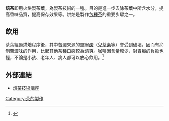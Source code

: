 '''焙茶'''即用火烘製茶葉，為製茶技術的一種。目的是進一步去除茶葉中所含水分，提高香味品質，提高保存效果等。烘焙是製作[[包種茶|包種茶]]的重要步驟之一。

== 飲用 ==
茶葉經過烘焙程序後，其中苦澀來源的[[單寧酸|單寧酸]]（[[兒茶素|兒茶素]]等）會受到破壞，因而有抑制苦澀味的作用，比起其他茶種口感較為清爽。[[咖啡因|咖啡因]]含量較少，對胃臟的負擔也輕，不論是小孩、老年人、病人都可以放心飲用。<ref name=Caffeine>{{cite web | accessdate=2018-09-09 | title=Hojicha and caffeine | url=https://hojicha.co/pages/caffeine-in-hojicha-roasted-green-tea | archive-date=2020-10-06 | archive-url=https://web.archive.org/web/20201006021238/https://hojicha.co/pages/caffeine-in-hojicha-roasted-green-tea | dead-url=no }}</ref>

== 外部連結 ==
*[https://web.archive.org/web/20080930104819/http://www.tea520.com.tw/education03.asp 焙茶技術講座]

{{Drink-stub}}
{{制茶工艺}}
[[Category:茶的製作|Category:茶的製作]]